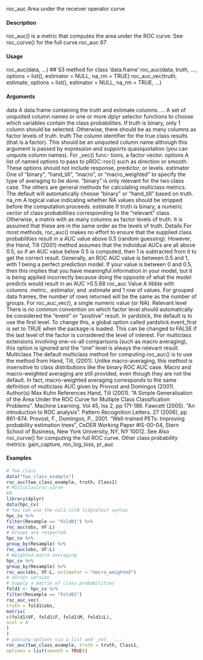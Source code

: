 roc_auc
Area under the receiver operator curve

#### Description

roc_auc() is a metric that computes the area under the ROC curve. See roc_curve() for the full
curve.roc_auc
67

#### Usage

roc_auc(data, ...)
## S3 method for class 'data.frame'
roc_auc(data, truth, ..., options = list(),
estimator = NULL, na_rm = TRUE)
roc_auc_vec(truth, estimate, options = list(), estimator = NULL,
na_rm = TRUE, ...)

#### Arguments

data A data.frame containing the truth and estimate columns.
... A set of unquoted column names or one or more dplyr selector functions to
choose which variables contain the class probabilities. If truth is binary, only
1 column should be selected. Otherwise, there should be as many columns as
factor levels of truth.
truth The column identifier for the true class results (that is a factor). This should be
an unquoted column name although this argument is passed by expression and
supports quasiquotation (you can unquote column names). For _vec() func-
tions, a factor vector.
options A list of named options to pass to pROC::roc() such as direction or smooth.
These options should not include response, predictor, or levels.
estimator One of "binary", "hand_till", "macro", or "macro_weighted" to specify
the type of averaging to be done. "binary" is only relevant for the two class
case. The others are general methods for calculating multiclass metrics. The
default will automatically choose "binary" or "hand_till" based on truth.
na_rm A logical value indicating whether NA values should be stripped before the
computation proceeds.
estimate If truth is binary, a numeric vector of class probabilities corresponding to the
"relevant" class. Otherwise, a matrix with as many columns as factor levels of
truth. It is assumed that these are in the same order as the levels of truth.
Details
For most methods, roc_auc() makes no effort to ensure that the supplied class probabilities result
in a AUC value above 0.5 (random guessing). However, the Hand, Till (2001) method assumes
that the individual AUCs are all above 0.5, so if an AUC value below 0.5 is computed, then 1 is
subtracted from it to get the correct result.
Generally, an ROC AUC value is between 0.5 and 1, with 1 being a perfect prediction model. If
your value is between 0 and 0.5, then this implies that you have meaningful information in your
model, but it is being applied incorrectly because doing the opposite of what the model predicts
would result in an AUC >0.5.68
roc_auc
Value
A tibble with columns .metric, .estimator, and .estimate and 1 row of values.
For grouped data frames, the number of rows returned will be the same as the number of groups.
For roc_auc_vec(), a single numeric value (or NA).
Relevant level
There is no common convention on which factor level should automatically be considered the
"event" or "positive" result. In yardstick, the default is to use the first level. To change this, a
global option called yardstick.event_first is set to TRUE when the package is loaded. This can
be changed to FALSE if the last level of the factor is considered the level of interest. For multiclass
extensions involving one-vs-all comparisons (such as macro averaging), this option is ignored and
the "one" level is always the relevant result.
Multiclass
The default multiclass method for computing roc_auc() is to use the method from Hand, Till,
(2001). Unlike macro-averaging, this method is insensitive to class distributions like the binary
ROC AUC case.
Macro and macro-weighted averaging are still provided, even though they are not the default. In
fact, macro-weighted averaging corresponds to the same definition of multiclass AUC given by
Provost and Domingos (2001).
Author(s)
Max Kuhn
References
Hand, Till (2001). "A Simple Generalisation of the Area Under the ROC Curve for Multiple Class
Classification Problems". Machine Learning. Vol 45, Iss 2, pp 171-186.
Fawcett (2005). "An introduction to ROC analysis". Pattern Recognition Letters. 27 (2006), pp
861-874.
Provost, F., Domingos, P., 2001. "Well-trained PETs: Improving probability estimation trees",
CeDER Working Paper #IS-00-04, Stern School of Business, New York University, NY, NY 10012.
See Also
roc_curve() for computing the full ROC curve.
Other class probability metrics: gain_capture, mn_log_loss, pr_auc

#### Examples
```r
# Two class
data("two_class_example")
roc_auc(two_class_example, truth, Class1)
# Multiclassroc_curve
69
library(dplyr)
data(hpc_cv)
# You can use the col1:colN tidyselect syntax
hpc_cv %>%
filter(Resample == "Fold01") %>%
roc_auc(obs, VF:L)
# Groups are respected
hpc_cv %>%
group_by(Resample) %>%
roc_auc(obs, VF:L)
# Weighted macro averaging
hpc_cv %>%
group_by(Resample) %>%
roc_auc(obs, VF:L, estimator = "macro_weighted")
# Vector version
# Supply a matrix of class probabilities
fold1 <- hpc_cv %>%
filter(Resample == "Fold01")
roc_auc_vec(
truth = fold1$obs,
matrix(
c(fold1$VF, fold1$F, fold1$M, fold1$L),
ncol = 4
)
)
# passing options via a list and _not_ `...`
roc_auc(two_class_example, truth = truth, Class1,
options = list(smooth = TRUE))
```
